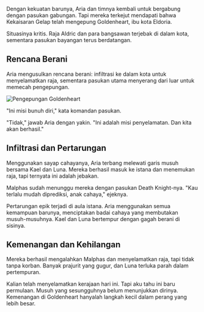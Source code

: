 Dengan kekuatan barunya, Aria dan timnya kembali untuk bergabung dengan pasukan gabungan. Tapi mereka terkejut mendapati bahwa Kekaisaran Gelap telah mengepung Goldenheart, ibu kota Eldoria.

Situasinya kritis. Raja Aldric dan para bangsawan terjebak di dalam kota, sementara pasukan bayangan terus berdatangan.

## Rencana Berani

Aria mengusulkan rencana berani: infiltrasi ke dalam kota untuk menyelamatkan raja, sementara pasukan utama menyerang dari luar untuk memecah pengepungan.

<Image 
  src="/images/chapter-6-siege.webp" 
  alt="Pengepungan Goldenheart" 
  caption="Kota emas terkepung dalam kegelapan"
/>

"Ini misi bunuh diri," kata komandan pasukan.

"Tidak," jawab Aria dengan yakin. "Ini adalah misi penyelamatan. Dan kita akan berhasil."

## Infiltrasi dan Pertarungan

Menggunakan sayap cahayanya, Aria terbang melewati garis musuh bersama Kael dan Luna. Mereka berhasil masuk ke istana dan menemukan raja, tapi ternyata ini adalah jebakan.

Malphas sudah menunggu mereka dengan pasukan Death Knight-nya. "Kau terlalu mudah diprediksi, anak cahaya," ejeknya.

Pertarungan epik terjadi di aula istana. Aria menggunakan semua kemampuan barunya, menciptakan badai cahaya yang membutakan musuh-musuhnya. Kael dan Luna bertempur dengan gagah berani di sisinya.

## Kemenangan dan Kehilangan

Mereka berhasil mengalahkan Malphas dan menyelamatkan raja, tapi tidak tanpa korban. Banyak prajurit yang gugur, dan Luna terluka parah dalam pertempuran.

<Quote author="Raja Aldric">
Kalian telah menyelamatkan kerajaan hari ini. Tapi aku tahu ini baru permulaan. Musuh yang sesungguhnya belum menunjukkan dirinya.
</Quote>

<Warning>
Kemenangan di Goldenheart hanyalah langkah kecil dalam perang yang lebih besar.
</Warning>